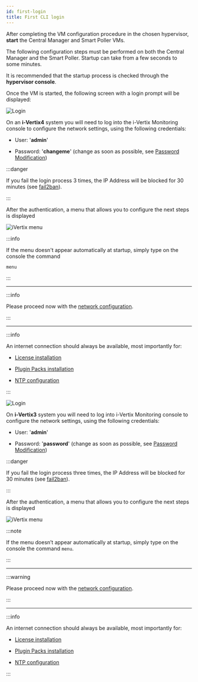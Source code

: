 ```yaml
---
id: first-login
title: First CLI login
---
```



After completing the VM configuration procedure in the chosen hypervisor, **start** the Central Manager and Smart Poller VMs.

The following configuration steps must be performed on both the Central Manager and the Smart Poller.
Startup can take from a few seconds to some minutes.

It is recommended that the startup process is checked through the **hypervisor console**.

Once the VM is started, the following screen with a login prompt will be displayed:

<Tabs>
<TabItem value="i-Vertix4" label="i-Vertix4 (Central & Poller)" default>

![Login](../../assets/setup-startup-central-poller/first-login-v4.png)

On an **i-Vertix4** system you will need to log into the i-Vertix Monitoring console to configure the network settings, using the following credentials:

- User: '**admin**'

- Password: '**changeme**' (change as soon as possible, see [Password Modification](./password-modification.md))

:::danger

If you fail the login process 3 times, the IP Address will be blocked for 30 minutes (see [fail2ban](../../installation/security-aspects/fail2ban.md)).

:::

After the authentication, a menu that allows you to configure the next steps is displayed

![iVertix menu](../../assets/setup-startup-central-poller/ivertix-menu-v4.png)

:::info

If the menu doesn't appear automatically at startup, simply type on the console the command

```bash
menu
```

:::

---

:::info

Please proceed now with the [network configuration](network-configuration.md).

:::

---

:::info

An internet connection should always be available, most importantly for:

- [License installation](license.md)

- [Plugin Packs installation](../../monitoring-resources/monitoring-basics/plugin-packs.md)

- [NTP configuration](./ntp-configuration)

:::

</TabItem>
<TabItem value="i-Vertix3" label="i-Vertix3 (Central & Poller)">

![Login](../../assets/setup-startup-central-poller/first-login.png)

On **i-Vertix3** system you will need to log into i-Vertix Monitoring console to configure the network settings, using the following credentials:

- User: '**admin**'

- Password: '**password**' (change as soon as possible, see [Password Modification](./password-modification.md))

:::danger

If you fail the login process three times, the IP Address will be blocked for 30 minutes (see [fail2ban](../../installation/security-aspects/fail2ban.md)).

:::

After the authentication, a menu that allows you to configure the next steps is displayed

![iVertix menu](../../assets/setup-startup-central-poller/ivertix-menu.png)

:::note

If the menu doesn’t appear automatically at startup, simply type on the console the command ```menu```.

:::

---

:::warning

Please proceed now with the [network configuration](network-configuration.md).

:::

---

:::info

An internet connection should always be available, most importantly for:

- [License installation](license.md)

- [Plugin Packs installation](../../monitoring-resources/monitoring-basics/plugin-packs.md)

- [NTP configuration](./ntp-configuration)

:::

</TabItem>
</Tabs>

